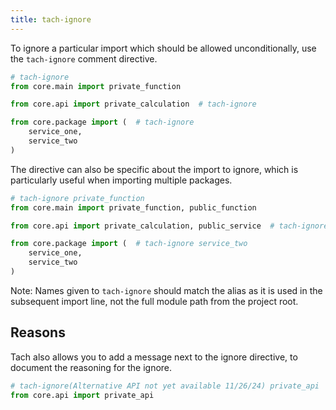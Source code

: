 ```yaml
---
title: tach-ignore
---
```


To ignore a particular import which should be allowed unconditionally, use the `tach-ignore` comment directive.

```python
# tach-ignore
from core.main import private_function

from core.api import private_calculation  # tach-ignore

from core.package import (  # tach-ignore
    service_one,
    service_two
)
```

The directive can also be specific about the import to ignore, which is particularly useful when importing multiple packages.

```python
# tach-ignore private_function
from core.main import private_function, public_function

from core.api import private_calculation, public_service  # tach-ignore private_calculation

from core.package import (  # tach-ignore service_two
    service_one,
    service_two
)
```

Note: Names given to `tach-ignore` should match the alias as it is used in the subsequent import line, not the full module path from the project root.

## Reasons

Tach also allows you to add a message next to the ignore directive, to document the reasoning for the ignore.

```python
# tach-ignore(Alternative API not yet available 11/26/24) private_api
from core.api import private_api
```
